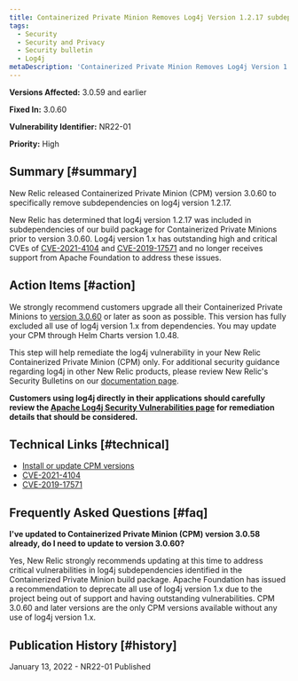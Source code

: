 ```yaml
---
title: Containerized Private Minion Removes Log4j Version 1.2.17 subdependency
tags:
  - Security
  - Security and Privacy
  - Security bulletin
  - Log4j
metaDescription: 'Containerized Private Minion Removes Log4j Version 1.2.17 subdependency, Security Bulletin NR22-01'
---
```


**Versions Affected:** 3.0.59 and earlier

**Fixed In:** 3.0.60

**Vulnerability Identifier:** NR22-01

**Priority:** High

## Summary [#summary]

New Relic released Containerized Private Minion (CPM) version 3.0.60 to specifically remove subdependencies on log4j version 1.2.17.

New Relic has determined that log4j version 1.2.17 was included in subdependencies of our build package for Containerized Private Minions prior to version 3.0.60. Log4j version 1.x has outstanding high and critical CVEs of [CVE-2021-4104](https://nvd.nist.gov/vuln/detail/CVE-2021-4104) and [CVE-2019-17571](https://nvd.nist.gov/vuln/detail/CVE-2019-17571) and no longer receives support from Apache Foundation to address these issues.

## Action Items [#action]

We strongly recommend customers upgrade all their Containerized Private Minions to [version 3.0.60](/docs/release-notes/synthetics-release-notes/containerized-private-minions-release-notes/containerized-private-minion-cpm-3060) or later as soon as possible. This version has fully excluded all use of log4j version 1.x from dependencies. You may update your CPM through Helm Charts version 1.0.48.

This step will help remediate the log4j vulnerability in your New Relic Containerized Private Minion (CPM) only. For additional security guidance regarding log4j in other New Relic products, please review New Relic's Security Bulletins on our [documentation page](/docs/security/security-privacy/information-security/security-bulletins/).

**Customers using log4j directly in their applications should carefully review the [Apache Log4j Security Vulnerabilities page](https://logging.apache.org/log4j/2.x/security.html) for remediation details that should be considered.**

## Technical Links [#technical]

* [Install or update CPM versions](docs/synthetics/synthetic-monitoring/private-locations/install-containerized-private-minions-cpms/#install)
* [CVE-2021-4104](https://nvd.nist.gov/vuln/detail/CVE-2021-4104)
* [CVE-2019-17571](https://nvd.nist.gov/vuln/detail/CVE-2019-17571)

## Frequently Asked Questions [#faq]

**I've updated to Containerized Private Minion (CPM) version 3.0.58 already, do I need to update to version 3.0.60?**

Yes, New Relic strongly recommends updating at this time to address critical vulnerabilities in log4j subdependencies identified in the Containerized Private Minion build package. Apache Foundation has issued a recommendation to deprecate all use of log4j version 1.x due to the project being out of support and having outstanding vulnerabilities. CPM 3.0.60 and later versions are the only CPM versions available without any use of log4j version 1.x.

## Publication History [#history]

January 13, 2022 - NR22-01 Published
